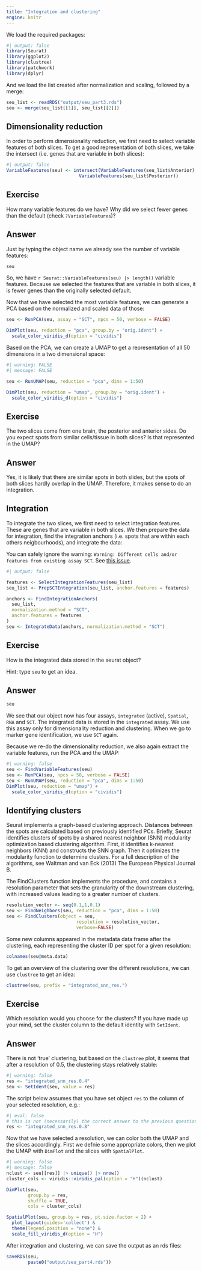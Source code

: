 ```yaml
---
title: "Integration and clustering"
engine: knitr
---
```


We load the required packages:

```r
#| output: false
library(Seurat)
library(ggplot2)
library(clustree)
library(patchwork)
library(dplyr)
```

And we load the list created after normalization and scaling, followed by a merge:

```r
seu_list <- readRDS("output/seu_part3.rds")
seu <- merge(seu_list[[1]], seu_list[[2]])
```

## Dimensionality reduction

In order to perform dimensionality reduction, we first need to select variable features of both slices. To get a good representation of both slices, we take the intersect (i.e. genes that are variable in both slices):

```r
#| output: false
VariableFeatures(seu) <- intersect(VariableFeatures(seu_list$Anterior),
                           VariableFeatures(seu_list$Posterior))
```

::: {.callout-important}
## Exercise

How many variable features do we have? Why did we select fewer genes than the default (check `?VariableFeatures`)?

::: 

::: {.callout-tip collapse="true"}
## Answer

Just by typing the object name we already see the number of variable features: 

```r
seu
```

So, we have `r Seurat::VariableFeatures(seu) |> length()` variable features. Because we selected the features that are variable in both slices, it is fewer genes than the originally selected default. 

:::

Now that we have selected the most variable features, we can generate a PCA based on the normalized and scaled data of those:

```r
seu <- RunPCA(seu, assay = "SCT", npcs = 50, verbose = FALSE)

DimPlot(seu, reduction = "pca", group.by = "orig.ident") + 
  scale_color_viridis_d(option = "cividis")
```

Based on the PCA, we can create a UMAP to get a representation of all 50 dimensions in a two dimensional space:

```r
#| warning: FALSE
#| message: FALSE

seu <- RunUMAP(seu, reduction = "pca", dims = 1:50)

DimPlot(seu, reduction = "umap", group.by = "orig.ident") + 
  scale_color_viridis_d(option = "cividis")
```

::: {.callout-important}
## Exercise

The two slices come from one brain, the posterior and anterior sides. Do you expect spots from similar cells/tissue in both slices? Is that represented in the UMAP? 

::: 

::: {.callout-tip collapse="true"}
## Answer

Yes, it is likely that there are similar spots in both slides, but the spots of both slices hardly overlap in the UMAP. Therefore, it makes sense to do an integration. 

:::

## Integration

To integrate the two slices, we first need to select integration features. These are genes that are variable in both slices. We then prepare the data for integration, find the integration anchors (i.e. spots that are within each others neigbourhoods), and integrate the data:

::: {.callout-note}
You can safely ignore the warning: `Warning: Different cells and/or features from existing assay SCT`. See [this issue](https://github.com/satijalab/seurat/issues/7145). 
:::

```r
#| output: false

features <- SelectIntegrationFeatures(seu_list)
seu_list <- PrepSCTIntegration(seu_list, anchor.features = features)

anchors <- FindIntegrationAnchors(
  seu_list,
  normalization.method = "SCT",
  anchor.features = features
)
seu <- IntegrateData(anchors, normalization.method = "SCT")
```

::: {.callout-important}
## Exercise

How is the integrated data stored in the seurat object? 

Hint: type `seu` to get an idea. 

::: 

::: {.callout-tip collapse="true"}
## Answer

```r
seu
```

We see that our object now has four assays, `integrated` (active), `Spatial`, `RNA` and `SCT`. The integrated data is stored in the `integrated` assay. We use this assay only for dimensionality reduction and clustering. When we go to marker gene identification, we use `SCT` again. 

:::

Because we re-do the dimensionality reduction, we also again extract the variable features, run the PCA and the UMAP:

```r
#| warning: false
seu <- FindVariableFeatures(seu)
seu <- RunPCA(seu, npcs = 50, verbose = FALSE)
seu <- RunUMAP(seu, reduction = "pca", dims = 1:50)
DimPlot(seu, reduction = "umap") + 
  scale_color_viridis_d(option = "cividis")
```

## Identifying clusters

Seurat implements a graph-based clustering approach. Distances between the spots are calculated based on previously identified PCs. Briefly, Seurat identifies clusters of spots by a shared nearest neighbor (SNN) modularity optimization based clustering algorithm. First, it identifies k-nearest neighbors (KNN) and constructs the SNN graph. Then it optimizes the modularity function to determine clusters. For a full description of the algorithms, see Waltman and van Eck (2013) The European Physical Journal B.

The FindClusters function implements the procedure, and contains a resolution parameter that sets the granularity of the downstream clustering, with increased values leading to a greater number of clusters.

```r
resolution_vector <- seq(0.1,1,0.1)
seu <- FindNeighbors(seu, reduction = "pca", dims = 1:50)
seu <- FindClusters(object = seu,
                          resolution = resolution_vector,
                          verbose=FALSE)
```

Some new columns appeared in the metadata data frame after the clustering, each representing the cluster ID per spot for a given resolution:

```r
colnames(seu@meta.data)
```

To get an overview of the clustering over the different resolutions, we can use `clustree` to get an idea: 

```r
clustree(seu, prefix = "integrated_snn_res.")
```

::: {.callout-important}
## Exercise

Which resolution would you choose for the clusters? If you have made up your mind, set the cluster column to the default identity with `SetIdent`. 

::: 

::: {.callout-tip collapse="true"}
## Answer

There is not 'true' clustering, but based on the `clustree` plot, it seems that after a resolution of 0.5, the clustering stays relatively stable:

```r
#| warning: false
res <- "integrated_snn_res.0.4"
seu <- SetIdent(seu, value = res)
```

:::

::: {.callout-warning}
The script below assumes that you have set object `res` to the column of your selected resolution, e.g.:

```r
#| eval: false
# this is not (necessarily) the correct answer to the previous question!
res <- "integrated_snn_res.0.8"
```
::: 

Now that we have selected a resolution, we can color both the UMAP and the slices accordingly. First we defnie some appropriate colors, then we plot the UMAP with `DimPlot` and the slices with `SpatialPlot`. 

```r
#| warning: false
#| message: false
nclust <- seu[[res]] |> unique() |> nrow()
cluster_cols <- viridis::viridis_pal(option = "H")(nclust)

DimPlot(seu,
        group.by = res,
        shuffle = TRUE,
        cols = cluster_cols)

SpatialPlot(seu, group.by = res, pt.size.factor = 2) + 
  plot_layout(guides='collect') &
  theme(legend.position = "none") &
  scale_fill_viridis_d(option = "H")
```

After integration and clustering, we can save the output as an rds files:

```r
saveRDS(seu,
        paste0("output/seu_part4.rds"))
```
